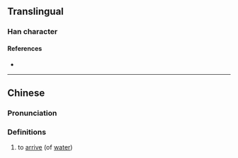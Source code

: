 {{character info}}
==Translingual==

===Han character===
{{Han char|rn=85|rad=水|as=17|sn=20|four=35127|canj=ETIF|ids=⿰氵薦}}

====References====
* {{Han ref|kx=0661.010|dkj=18694|hdz=31786.120|uh=7033|ud=28723|bh=F468|bd=62568}}

----

==Chinese==
{{zh-forms}}

===Pronunciation===
{{zh-pron
|m=jiàn
|c=zin6
|mc=y
|oc=y
|ma=
|cat=v
}}

===Definitions===
{{zh-hanzi}}

# to [[arrive]] (of [[water]])